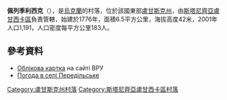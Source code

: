 {{coord|48|45|25|N|39|8|56|E|scale:100000|display=title}}

'''佩列季利西克'''（{{lang-uk|Передільське}}），是[[烏克蘭|烏克蘭]]的村落，位於該國東部[[盧甘斯克州|盧甘斯克州]]，由[[斯塔尼齊亞盧甘西卡區|斯塔尼齊亞盧甘西卡區]]負責管轄，始建於1776年，面積6.5平方公里，海拔高度42米，2001年人口1,191，人口密度每平方公里183人。

==參考資料==
* [http://w1.c1.rada.gov.ua/pls/z7503/A005?rdat1=09.05.2015&rf7571=18702 Облікова картка] {{Wayback|url=http://w1.c1.rada.gov.ua/pls/z7503/A005?rdat1=09.05.2015&rf7571=18702 |date=20190313011516 }} на сайті ВРУ
* [http://weather.in.ua/ua/lyganskaja/19837 Погода в селі Передільське] {{Wayback|url=http://weather.in.ua/ua/lyganskaja/19837 |date=20111220030040 }}

{{DEFAULTSORT:Передільське}}
[[Category:盧甘斯克州村落|Category:盧甘斯克州村落]]
[[Category:斯塔尼齊亞盧甘西卡區村落|Category:斯塔尼齊亞盧甘西卡區村落]]


{{Luhansk-geo-stub}}